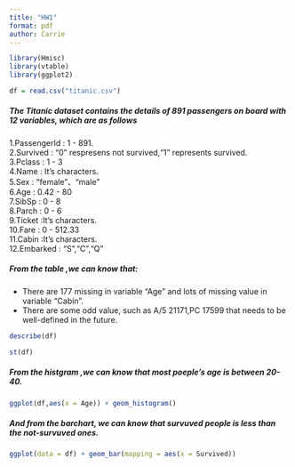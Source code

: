 ```yaml
---
title: "HW1"
format: pdf
author: Carrie
---
```


```r
library(Hmisc)
library(vtable)
library(ggplot2)
```

```r
df = read.csv("titanic.csv")
```

#####  The Titanic dataset contains the details of 891 passengers on board with 12 variables, which are as follows 
| 1.PassengerId : 1 - 891.
| 2.Survived : "0" respresens not survived,"1" represents survived.   
| 3.Pclass :  1 - 3  
| 4.Name : It's characters.
| 5.Sex : "female"、"male"
| 6.Age : 0.42 - 80
| 7.SibSp : 0 - 8
| 8.Parch : 0 - 6
| 9.Ticket :It's characters.
| 10.Fare : 0 - 512.33
| 11.Cabin :It's characters.
| 12.Embarked : "S","C","Q"

##### From the table ,we can know that:

* There are 177 missing in variable "Age" and lots of missing value in variable "Cabin".
* There are some odd value, such as A/5 21171,PC 17599 that needs to be well-defined in the future.
```r
describe(df)
```

```r
st(df)
```

##### From the histgram ,we can know that most poeple's age is between 20-40. 

```r
ggplot(df,aes(x = Age)) + geom_histogram()
```

##### And from the barchart, we can know that survuved people is less than the not-survuved ones.
```r
ggplot(data = df) + geom_bar(mapping = aes(x = Survived))
```